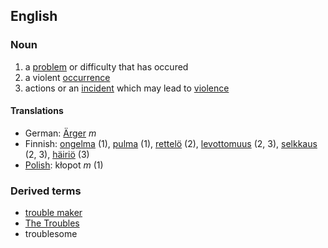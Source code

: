 ==English==

===Noun===
#a [[problem]] or difficulty that has occured
#a violent [[occurrence]]
#actions or an [[incident]] which may lead to [[violence]]

====Translations====
*German: [[Ärger]] ''m''
*Finnish: [[ongelma]] (1), [[pulma#Finnish|pulma]] (1), [[rettelö]] (2), [[levottomuus]] (2, 3), [[selkkaus]] (2, 3), [[häiriö]] (3)
*[[Polish]]: kłopot ''m'' (1)

===Derived terms===
*[[trouble maker]]
*[[The Troubles]]
* troublesome